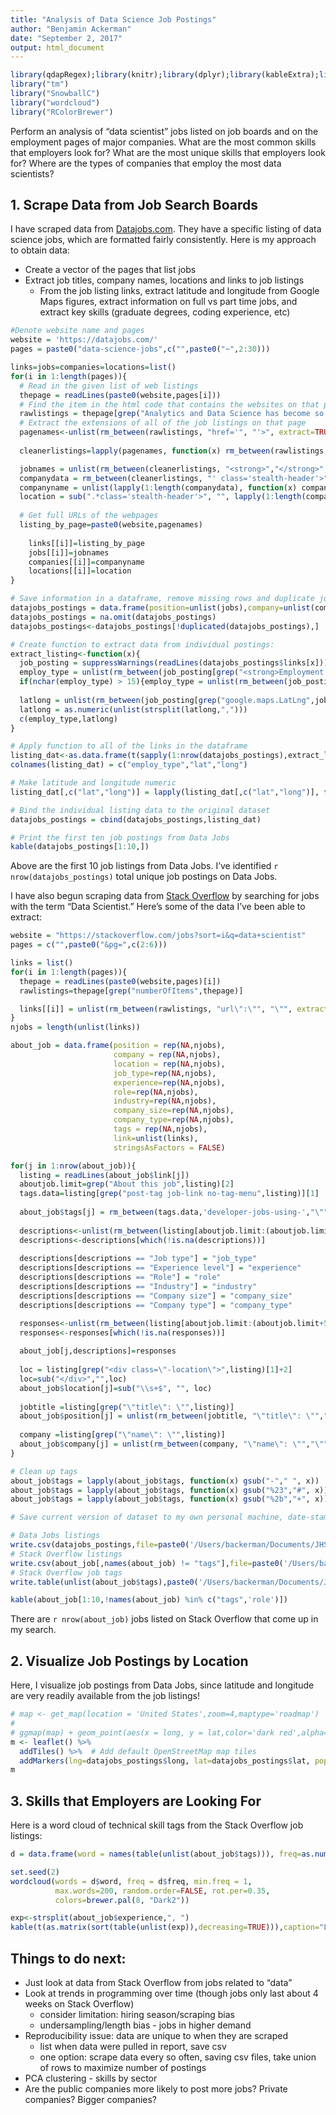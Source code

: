 ```yaml
---
title: "Analysis of Data Science Job Postings"
author: "Benjamin Ackerman"
date: "September 2, 2017"
output: html_document
---
```


```r
library(qdapRegex);library(knitr);library(dplyr);library(kableExtra);library(ggmap);library(leaflet)
library("tm")
library("SnowballC")
library("wordcloud")
library("RColorBrewer")
```

Perform an analysis of "data scientist" jobs listed on job boards and on the employment pages of major companies. What are the most common skills that employers look for? What are the most unique skills that employers look for? Where are the types of companies that employ the most data scientists?

## 1. Scrape Data from Job Search Boards
I have scraped data from [Datajobs.com](https://datajobs.com/data-science-jobs).  They have a specific listing of data science jobs, which are formatted fairly consistently.  Here is my approach to obtain data:

- Create a vector of the pages that list jobs
- Extract job titles, company names, locations and links to job listings
    + From the job listing links, extract latitude and longitude from Google Maps figures, extract information on full vs part time jobs, and extract key skills (graduate degrees, coding experience, etc)
    
```r
#Denote website name and pages
website = 'https://datajobs.com/'
pages = paste0("data-science-jobs",c("",paste0("~",2:30)))

links=jobs=companies=locations=list()
for(i in 1:length(pages)){
  # Read in the given list of web listings
  thepage = readLines(paste0(website,pages[i]))
  # Find the item in the html code that contains the websites on that page
  rawlistings = thepage[grep("Analytics and Data Science has become so valuable",thepage) + 6]
  # Extract the extensions of all of the job listings on that page
  pagenames<-unlist(rm_between(rawlistings, "href='", "'>", extract=TRUE))
  
  cleanerlistings=lapply(pagenames, function(x) rm_between(rawlistings, x, "</em></div></div><img src=", extract=TRUE))

  jobnames = unlist(rm_between(cleanerlistings, "<strong>","</strong>",extract=TRUE))
  companydata = rm_between(cleanerlistings, "' class='stealth-header'>","</span>",extract=TRUE)
  companyname = unlist(lapply(1:length(companydata), function(x) companydata[[x]][1]))
  location = sub(".*class='stealth-header'>", "", lapply(1:length(companydata), function(x) companydata[[x]][2]))
  
  # Get full URLs of the webpages
  listing_by_page=paste0(website,pagenames)
  
    links[[i]]=listing_by_page
    jobs[[i]]=jobnames
    companies[[i]]=companyname
    locations[[i]]=location
}

# Save information in a dataframe, remove missing rows and duplicate job postings
datajobs_postings = data.frame(position=unlist(jobs),company=unlist(companies),location=unlist(locations),links=unlist(links), stringsAsFactors = FALSE)
datajobs_postings = na.omit(datajobs_postings)
datajobs_postings<-datajobs_postings[!duplicated(datajobs_postings),]

# Create function to extract data from individual postings:
extract_listing<-function(x){
  job_posting = suppressWarnings(readLines(datajobs_postings$links[x]))
  employ_type = unlist(rm_between(job_posting[grep("<strong>Employment Type:</strong>",job_posting)+2],"\t\t\t\t\t","\t\t\t\t</div>",extract=TRUE))[1]
  if(nchar(employ_type) > 15){employ_type = unlist(rm_between(job_posting[grep("<strong>Employment Type:</strong>",job_posting)+2],"\t\t\t\t\t","<br",extract=TRUE))[1]}
  
  latlong = unlist(rm_between(job_posting[grep("google.maps.LatLng",job_posting)][1],"google.maps.LatLng(",")",extract=TRUE))
  latlong = as.numeric(unlist(strsplit(latlong,",")))
  c(employ_type,latlong)
}

# Apply function to all of the links in the dataframe
listing_dat<-as.data.frame(t(sapply(1:nrow(datajobs_postings),extract_listing)),stringsAsFactors=FALSE)
colnames(listing_dat) = c("employ_type","lat","long")

# Make latitude and longitude numeric
listing_dat[,c("lat","long")] = lapply(listing_dat[,c("lat","long")], function(x) as.numeric(x))

# Bind the individual listing data to the original dataset
datajobs_postings = cbind(datajobs_postings,listing_dat)
```

```r
# Print the first ten job postings from Data Jobs
kable(datajobs_postings[1:10,])
```

Above are the first 10 job listings from Data Jobs. I've identified `r nrow(datajobs_postings)` total unique job postings on Data Jobs.

I have also begun scraping data from [Stack Overflow](https://stackoverflow.com/jobs) by searching for jobs with the term "Data Scientist." Here's some of the data I've been able to extract:

```r
website = "https://stackoverflow.com/jobs?sort=i&q=data+scientist"
pages = c("",paste0("&pg=",c(2:6)))

links = list()
for(i in 1:length(pages)){
  thepage = readLines(paste0(website,pages)[i])
  rawlistings=thepage[grep("numberOfItems",thepage)]

  links[[i]] = unlist(rm_between(rawlistings, "url\":\"", "\"", extract=TRUE))
}
njobs = length(unlist(links))

about_job = data.frame(position = rep(NA,njobs),
                       company = rep(NA,njobs),
                       location = rep(NA,njobs),
                       job_type=rep(NA,njobs), 
                       experience=rep(NA,njobs), 
                       role=rep(NA,njobs),
                       industry=rep(NA,njobs),
                       company_size=rep(NA,njobs),
                       company_type=rep(NA,njobs), 
                       tags = rep(NA,njobs),
                       link=unlist(links),
                       stringsAsFactors = FALSE)

for(j in 1:nrow(about_job)){
  listing = readLines(about_job$link[j])
  aboutjob.limit=grep("About this job",listing)[2]
  tags.data=listing[grep("post-tag job-link no-tag-menu",listing)][1]
  
  about_job$tags[j] = rm_between(tags.data,'developer-jobs-using-',"\"",extract=TRUE)
  
  descriptions<-unlist(rm_between(listing[aboutjob.limit:(aboutjob.limit+50)],"<span class=\"-key\">",":",extract=TRUE)) 
  descriptions<-descriptions[which(!is.na(descriptions))]
  
  descriptions[descriptions == "Job type"] = "job_type"
  descriptions[descriptions == "Experience level"] = "experience"
  descriptions[descriptions == "Role"] = "role"
  descriptions[descriptions == "Industry"] = "industry"
  descriptions[descriptions == "Company size"] = "company_size"
  descriptions[descriptions == "Company type"] = "company_type"

  responses<-unlist(rm_between(listing[aboutjob.limit:(aboutjob.limit+50)],"<span class=\"-value\">","</span>",extract=TRUE))
  responses<-responses[which(!is.na(responses))]
  
  about_job[j,descriptions]=responses
  
  loc = listing[grep("<div class=\"-location\">",listing)[1]+2]
  loc=sub("</div>","",loc)
  about_job$location[j]=sub("\\s+$", "", loc)
  
  jobtitle =listing[grep("\"title\": \"",listing)]
  about_job$position[j] = unlist(rm_between(jobtitle, "\"title\": \"","\"",extract=TRUE))
  
  company =listing[grep("\"name\": \"",listing)]
  about_job$company[j] = unlist(rm_between(company, "\"name\": \"","\"",extract=TRUE))
}

# Clean up tags
about_job$tags = lapply(about_job$tags, function(x) gsub("-"," ", x))
about_job$tags = lapply(about_job$tags, function(x) gsub("%23","#", x))
about_job$tags = lapply(about_job$tags, function(x) gsub("%2b","+", x))
```

```r
# Save current version of dataset to my own personal machine, date-stamped

# Data Jobs listings
write.csv(datajobs_postings,file=paste0('/Users/backerman/Documents/JHSPH/3rd Year/Advanced Data Science/datajobs_',Sys.Date(),".csv"),row.names=FALSE,quote=TRUE)
# Stack Overflow listings
write.csv(about_job[,names(about_job) != "tags"],file=paste0('/Users/backerman/Documents/JHSPH/3rd Year/Advanced Data Science/stackoverflowjob_',Sys.Date(),".csv"),row.names=FALSE,quote=TRUE)
# Stack Overflow job tags
write.table(unlist(about_job$tags),paste0('/Users/backerman/Documents/JHSPH/3rd Year/Advanced Data Science/stackoverflowjobtags_',Sys.Date(),".txt"),quote=FALSE,row.names=FALSE,col.names=FALSE)
```

```r
kable(about_job[1:10,!names(about_job) %in% c("tags",'role')])
```

There are `r nrow(about_job)` jobs listed on Stack Overflow that come up in my search.

## 2. Visualize Job Postings by Location
Here, I visualize job postings from Data Jobs, since latitude and longitude are very readily available from the job listings!
```r
# map <- get_map(location = 'United States',zoom=4,maptype='roadmap')
# 
# ggmap(map) + geom_point(aes(x = long, y = lat,color='dark red',alpha=.5),size=3, data = datajobs_postings)+theme(legend.position="none")
m <- leaflet() %>%
  addTiles() %>%  # Add default OpenStreetMap map tiles
  addMarkers(lng=datajobs_postings$long, lat=datajobs_postings$lat, popup = paste0("<b><a href='",datajobs_postings$links,"'>",datajobs_postings$company," - ",datajobs_postings$position,"</a></b>"))
m
```

## 3. Skills that Employers are Looking For
Here is a word cloud of technical skill tags from the Stack Overflow job listings:
```r
d = data.frame(word = names(table(unlist(about_job$tags))), freq=as.numeric(table(unlist(about_job$tags))))

set.seed(2)
wordcloud(words = d$word, freq = d$freq, min.freq = 1,
          max.words=200, random.order=FALSE, rot.per=0.35, 
          colors=brewer.pal(8, "Dark2"))

exp<-strsplit(about_job$experience,", ")
kable(t(as.matrix(sort(table(unlist(exp)),decreasing=TRUE))),caption="Levels of Experience Requested")
```

## Things to do next: 
- Just look at data from Stack Overflow from jobs related to "data"
- Look at trends in programming over time (though jobs only last about 4 weeks on Stack Overflow)
    + consider limitation: hiring season/scraping bias
    + undersampling/length bias - jobs in higher demand
- Reproducibility issue: data are unique to when they are scraped
    + list when data were pulled in report, save csv
    + one option: scrape data every so often, saving csv files, take union of rows to maximize number of postings
- PCA clustering - skills by sector
- Are the public companies more likely to post more jobs? Private companies? Bigger companies?